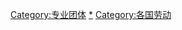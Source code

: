 {{Categories by country|nocat}}
[[Category:专业团体|Category:专业团体]]
[[Category:各国协会|*]]
[[Category:各国劳动|Category:各国劳动]]